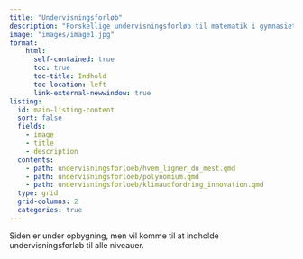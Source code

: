 ```yaml
---
title: "Undervisningsforløb"
description: "Forskellige undervisningsforløb til matematik i gymnasiet, som inddrager AI. Der findes forløb til både A-, B- og C-niveau."
image: "images/image1.jpg"
format:
    html: 
      self-contained: true
      toc: true
      toc-title: Indhold
      toc-location: left
      link-external-newwindow: true
listing:
  id: main-listing-content
  sort: false
  fields: 
    - image
    - title
    - description
  contents: 
    - path: undervisningsforloeb/hvem_ligner_du_mest.qmd
    - path: undervisningsforloeb/polynomium.qmd
    - path: undervisningsforloeb/klimaudfordring_innovation.qmd
  type: grid
  grid-columns: 2
  categories: true
---
```



Siden er under opbygning, men vil komme til at indholde undervisningsforløb til alle niveauer.

::: {#main-listing-content}
:::